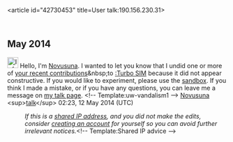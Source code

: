 <article id="42730453" title=User talk:190.156.230.31>
	<talkpage id="42730453" title="User talk:190.156.230.31">

== May 2014 ==
[[File:Information.svg|25px|alt=Information icon]] Hello, I'm [[User:Novusuna|Novusuna]]. I wanted to let you know that I undid one or more of [[Special:Contributions/190.156.230.31|your recent contributions]]&amp;nbsp;to [[:Turbo SIM]] because it did not appear constructive. If you would like to experiment, please use the [[WP:sandbox|sandbox]]. If you think I made a mistake, or if you have any questions, you can leave me a message on [[User_talk:Novusuna|my talk page]]. &lt;!-- Template:uw-vandalism1 --&gt;  [[User:Novusuna|Novusuna]] &lt;sup&gt;[[User_talk:Novusuna|talk]]&lt;/sup&gt; 02:23, 12 May 2014 (UTC)
:''If this is a [[Network address translation|shared IP address]], and you did not make the edits, consider [[Wikipedia:Why create an account?|creating an account]] for yourself so you can avoid further irrelevant notices.''&lt;!-- Template:Shared IP advice --&gt;
	</talkpage>
</article>